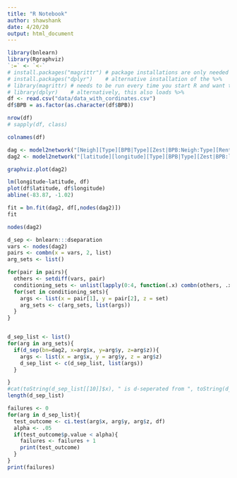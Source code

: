 ```yaml
---
title: "R Notebook"
author: shawshank
date: 4/20/20
output: html_document
---
```

```r
library(bnlearn)
library(Rgraphviz)
`:=` <- `<-`
# install.packages("magrittr") # package installations are only needed the first time you use it
# install.packages("dplyr")    # alternative installation of the %>%
# library(magrittr) # needs to be run every time you start R and want to use %>%
# library(dplyr)    # alternatively, this also loads %>%
df <- read.csv("data/data_with_cordinates.csv")
df$BPB = as.factor(as.character(df$BPB))

nrow(df)
# sapply(df, class)
```

```r
colnames(df)
```



```r
dag <- model2network("[Neigh][Type][BPB|Type][Zest|BPB:Neigh:Type][Rent|BPB:Neigh][ROI|Zest:Rent]")
dag2 <- model2network("[latitude][longitude][Type][BPB|Type][Zest|BPB:latitude:longitude:Type][Rent|BPB:latitude:longitude][ROI|Zest:Rent]")

graphviz.plot(dag2)
```

```r
lm(longitude~latitude, df)
plot(df$latitude, df$longitude)
abline(-83.87, -1.02)


```



```r
fit = bn.fit(dag2, df[,nodes(dag2)])
fit

```

```r
nodes(dag2)
```


```r
d_sep <- bnlearn:::dseparation
vars <- nodes(dag2)
pairs <- combn(x = vars, 2, list)
arg_sets <- list()

for(pair in pairs){
  others <- setdiff(vars, pair)
  conditioning_sets <- unlist(lapply(0:4, function(.x) combn(others, .x, list)), recursive = F)
  for(set in conditioning_sets){
    args <- list(x = pair[1], y = pair[2], z = set)
    arg_sets <- c(arg_sets, list(args))
  }
}


d_sep_list <- list()
for(arg in arg_sets){
  if(d_sep(bn=dag2, x=arg$x, y=arg$y, z=arg$z)){
    args <- list(x = arg$x, y = arg$y, z = arg$z)
    d_sep_list <- c(d_sep_list, list(args))
  }

}
#cat(toString(d_sep_list[[10]]$x), " is d-seperated from ", toString(d_sep_list[[10]]$y), " by ", toString(d_sep_list[[10]]$z))
length(d_sep_list)
```


```r
failures <- 0
for(arg in d_sep_list){
  test_outcome <- ci.test(arg$x, arg$y, arg$z, df)
  alpha <- .05
  if(test_outcome$p.value < alpha){
    failures <- failures + 1
    print(test_outcome)
  }
}
print(failures)

```



